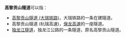 '''高黎贡山隧道'''可以指：
*[[高黎贡山隧道_(大瑞铁路)|高黎贡山隧道 (大瑞铁路)]]，大瑞铁路的一条在建隧道。
*高黎贡山隧道 (杭瑞高速)，[[杭瑞高速|保龙高速]]的一座隧道。
*[[独龙江隧道|独龙江隧道]]，独龙江公路的一条隧道，原名高黎贡山隧道。
{{disambig|cat=六字消歧义}}